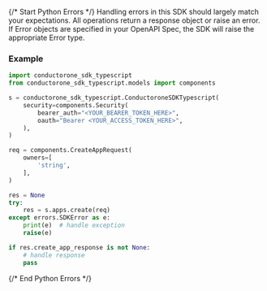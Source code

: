 {/* Start Python Errors */}
Handling errors in this SDK should largely match your expectations.  All operations return a response object or raise an error.  If Error objects are specified in your OpenAPI Spec, the SDK will raise the appropriate Error type.



### Example

```python
import conductorone_sdk_typescript
from conductorone_sdk_typescript.models import components

s = conductorone_sdk_typescript.ConductoroneSDKTypescript(
    security=components.Security(
        bearer_auth="<YOUR_BEARER_TOKEN_HERE>",
        oauth="Bearer <YOUR_ACCESS_TOKEN_HERE>",
    ),
)

req = components.CreateAppRequest(
    owners=[
        'string',
    ],
)

res = None
try:
    res = s.apps.create(req)
except errors.SDKError as e:
    print(e)  # handle exception
    raise(e)

if res.create_app_response is not None:
    # handle response
    pass
```

{/* End Python Errors */}

